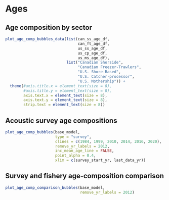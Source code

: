 # Ages
## Age composition by sector
```r
plot_age_comp_bubbles_data(list(can_ss_age_df,
                                can_ft_age_df,
                                us_ss_age_df,
                                us_cp_age_df,
                                us_ms_age_df),
                           list("Canadian Shorside",
                                "Canadian Freezer-Trawlers",
                                "U.S. Shore-Based",
                                "U.S. Catcher-processor",
                                "U.S. Mothership")) +
  theme(#axis.title.x = element_text(size = 8),
        #axis.title.y = element_text(size = 8),
        axis.text.x = element_text(size = 8),
        axis.text.y = element_text(size = 8),
        strip.text = element_text(size = 8))
```

## Acoustic survey age compositions
```r

plot_age_comp_bubbles(base_model,
                      type = "survey",
                      clines = c(1984, 1999, 2010, 2014, 2016, 2020),
                      remove_yr_labels = 2012,
                      inc_mean_age_line = FALSE,
                      point_alpha = 0.4,
                      xlim = c(survey_start_yr, last_data_yr))
```

## Survey and fishery age-composition comparison
```r

plot_age_comp_comparison_bubbles(base_model,
                                 remove_yr_labels = 2012)
```

